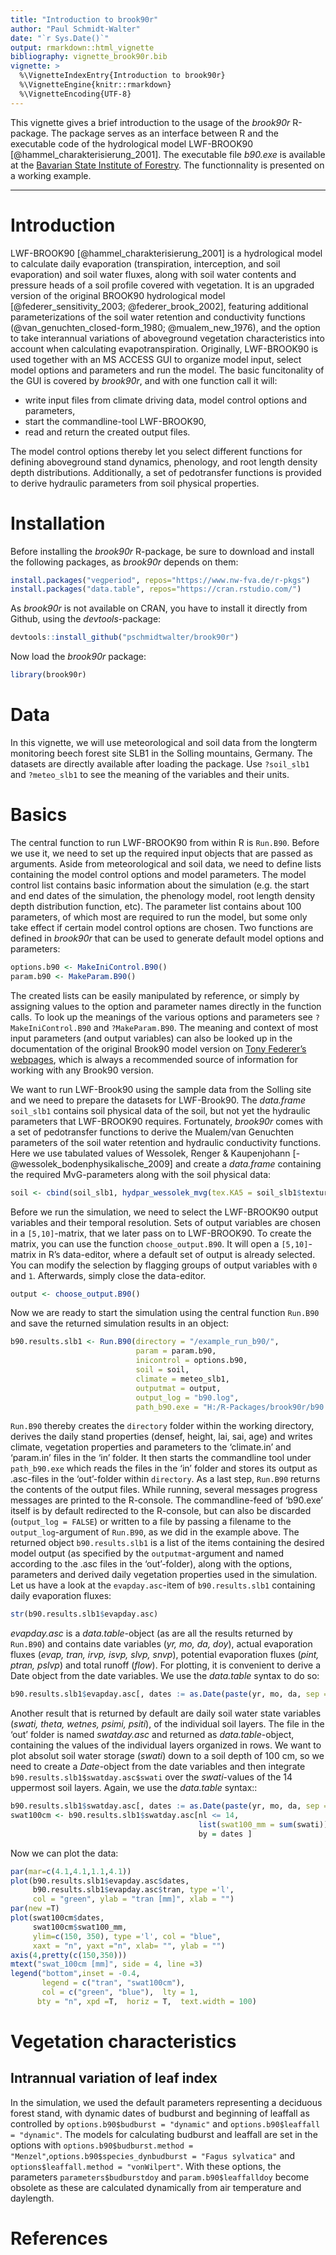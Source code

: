 ```yaml
---
title: "Introduction to brook90r"
author: "Paul Schmidt-Walter"
date: "`r Sys.Date()`"
output: rmarkdown::html_vignette
bibliography: vignette_brook90r.bib
vignette: >
  %\VignetteIndexEntry{Introduction to brook90r}
  %\VignetteEngine{knitr::rmarkdown}
  %\VignetteEncoding{UTF-8}
---
```


This vignette gives a brief introduction to the usage of the *brook90r* R-package. The package serves as an interface between R and the executable code of the hydrological model LWF-BROOK90 [@hammel_charakterisierung_2001]. The executable file *b90.exe* is available at the [Bavarian State Institute of Forestry](https://www.lwf.bayern.de/boden-klima/wasserhaushalt/index.php). The functionnality is presented on a working example.

***

# Introduction

LWF-BROOK90 [@hammel_charakterisierung_2001] is a hydrological model to calculate daily evaporation (transpiration, interception, and soil evaporation) and soil water fluxes, along with soil water contents and pressure heads of a soil profile covered with vegetation. It is an upgraded version of the original BROOK90 hydrological model [@federer_sensitivity_2003; @federer_brook_2002], featuring additional parameterizations of the soil water retention and conductivity functions (@van_genuchten_closed-form_1980; @mualem_new_1976), and the option to take interannual variations of aboveground vegetation characteristics into account when calculating evapotranspiration. Originally, LWF-BROOK90 is used together with an MS ACCESS GUI to organize model input, select model options and parameters and run the model. The basic funcitonality of the GUI is covered by *brook90r*, and with one function call it will:

* write input files from climate driving data, model control options and parameters,
* start the commandline-tool LWF-BROOK90,
* read and return the created output files.

The model control options thereby let you select different functions for defining aboveground stand dynamics, phenology, and root length density depth distributions. Additionally, a set of pedotransfer functions is provided to derive hydraulic parameters from soil physical properties.

# Installation

Before installing the *brook90r* R-package, be sure to download and install the following packages, as *brook90r* depends on them:

```r
install.packages("vegperiod", repos="https://www.nw-fva.de/r-pkgs")
install.packages("data.table", repos="https://cran.rstudio.com/")
```
As *brook90r* is not available on CRAN, you have to install it directly from Github, using the *devtools*-package:
```r
devtools::install_github("pschmidtwalter/brook90r")
```
Now load the *brook90r* package:
```r
library(brook90r)
```

# Data
In this vignette, we will use meteorological and soil data from the longterm monitoring beech forest site SLB1 in the Solling mountains, Germany. The datasets are directly available after loading the package. Use `?soil_slb1` and `?meteo_slb1` to see the meaning of the variables and their units.

# Basics
The central function to run LWF-BROOK90 from within R is `Run.B90`. Before we use it, we need to set up the required input objects that are passed as arguments. Aside from meteorological and soil data, we need to define lists containing the model control options and model parameters. The model control list contains basic information about the simulation (e.g. the start and end dates of the simulation, the phenology model, root length density depth distribution function, etc). The parameter list contains about 100 parameters, of which most are required to run the model, but some only take effect if certain model control options are chosen. Two functions are defined in *brook90r* that can be used to generate default model options and parameters:

```r
options.b90 <- MakeIniControl.B90()
param.b90 <- MakeParam.B90()
```
The created lists can be easily manipulated by reference, or simply by assigning values to the option and parameter names directly in the function calls. To look up the meanings of the various options and parameters see `?MakeIniControl.B90` and `?MakeParam.B90`. The meaning and context of most input parameters (and output variables) can also be looked up in the documentation of the original Brook90 model version on [Tony Federer's webpages](http://www.ecoshift.net/brook/b90doc.html), which is always a recommended source of information for working with any Brook90 version.

We want to run LWF-Brook90 using the sample data from the Solling site and we need to prepare the datasets for LWF-Brook90. The *data.frame* `soil_slb1` contains soil physical data of the soil, but not yet the hydraulic parameters that LWF-BROOK90 requires. Fortunately, *brook90r* comes with a set of pedotransfer functions to derive the Mualem/van Genuchten parameters of the soil water retention and hydraulic conductivity functions. Here we use tabulated values of Wessolek, Renger & Kaupenjohann [-@wessolek_bodenphysikalische_2009] and create a *data.frame* containing the required MvG-parameters along with the soil physical data:
```r
soil <- cbind(soil_slb1, hydpar_wessolek_mvg(tex.KA5 = soil_slb1$texture))
```
Before we run the simulation, we need to select the LWF-BROOK90 output variables and their temporal resolution. Sets of output variables are chosen in a `[5,10]`-matrix, that we later pass on to LWF-BROOK90. To create the matrix, you can use the function `choose_output.B90`. It will open a `[5,10]`-matrix in R's data-editor, where a default set of output is already selected. You can modify the selection by flagging groups of output variables with `0` and `1`. Afterwards, simply close the data-editor.
```r
output <- choose_output.B90()
```
Now we are ready to start the simulation using the central function `Run.B90` and save the returned simulation results in an object:
```r
b90.results.slb1 <- Run.B90(directory = "/example_run_b90/",
                            param = param.b90,
                            inicontrol = options.b90,
                            soil = soil,
                            climate = meteo_slb1,
                            outputmat = output,
                            output_log = "b90.log",
                            path_b90.exe = "H:/R-Packages/brook90r/b90.exe")
```
`Run.B90` thereby creates the `directory` folder within the working directory, derives the daily stand properties (densef, height, lai, sai, age) and writes climate, vegetation properties and parameters to the 'climate.in' and 'param.in' files in the 'in' folder. It then starts the commandline tool under `path_b90.exe` which reads the files in the 'in' folder and stores its output as .asc-files in the 'out'-folder within `directory`. As a last step, `Run.B90` returns the contents of the output files. While running, several messages progress messages are printed to the R-console. The commandline-feed of 'b90.exe' itself is by default redirected to the R-console, but can also be discarded (`output_log = FALSE`) or written to a file by passing a filename to the `output_log`-argument of `Run.B90`, as we did in the example above. The returned object `b90.results.slb1` is a list of the items containing the desired model output (as specified by the `outputmat`-argument and named according to the .asc files in the 'out'-folder), along with the options, parameters and derived daily vegetation properties used in the simulation. Let us have a look at the `evapday.asc`-item of `b90.results.slb1` containing daily evaporation fluxes:

```r
str(b90.results.slb1$evapday.asc)
```
*evapday.asc* is a *data.table*-object (as are all the results returned by `Run.B90`) and contains date variables (*yr, mo, da, doy*), actual evaporation fluxes (*evap, tran, irvp, isvp, slvp, snvp*), potential evaporation fluxes (*pint, ptran, pslvp*) and total runoff (*flow*). For plotting, it is convenient to derive a Date object from the date variables. We use the *data.table* syntax to do so:
```r
b90.results.slb1$evapday.asc[, dates := as.Date(paste(yr, mo, da, sep = "-"))]
```
Another result that is returned by default are daily soil water state variables (*swati, theta, wetnes, psimi, psiti*), of the individual soil layers. The file in the 'out' folder is named *swatday.asc* and returned as *data.table*-object, containing the values of the individual layers organized in rows. We want to plot absolut soil water storage (*swati*) down to a soil depth of 100 cm, so we need to create a *Date*-object from the date variables and then integrate `b90.results.slb1$swatday.asc$swati` over the *swati*-values of the 14 uppermost soil layers. Again, we use the *data.table* syntax::

```r
b90.results.slb1$swatday.asc[, dates := as.Date(paste(yr, mo, da, sep = "-"))]
swat100cm <- b90.results.slb1$swatday.asc[nl <= 14, 
                                          list(swat100_mm = sum(swati)), 
                                          by = dates ]
```
Now we can plot the data:

```r
par(mar=c(4.1,4.1,1.1,4.1))
plot(b90.results.slb1$evapday.asc$dates, 
     b90.results.slb1$evapday.asc$tran, type ='l',
     col = "green", ylab = "tran [mm]", xlab = "")
par(new =T)
plot(swat100cm$dates,
     swat100cm$swat100_mm, 
     ylim=c(150, 350), type ='l', col = "blue",
     xaxt = "n", yaxt ="n", xlab= "", ylab = "")
axis(4,pretty(c(150,350)))
mtext("swat_100cm [mm]", side = 4, line =3)
legend("bottom",inset = -0.4,
       legend = c("tran", "swat100cm"),
       col = c("green", "blue"),  lty = 1, 
      bty = "n", xpd =T,  horiz = T,  text.width = 100)
```

# Vegetation characteristics
## Intrannual variation of leaf index
In the simulation, we used the default parameters representing a deciduous forest stand, with dynamic dates of budburst and beginning of leaffall as controlled by `options.b90$budburst = "dynamic"` and `options.b90$leaffall = "dynamic"`. The models for calculating budburst and leaffall are set in the options with `options.b90$budburst.method = "Menzel"`,`options.b90$species_dynbudburst = "Fagus sylvatica"` and `options$leaffall.method = "vonWilpert"`. With these options, the parameters `parameters$budburstdoy` and `param.b90$leaffalldoy` become obsolete as these are calculated dynamically from air temperature and daylength.









# References


